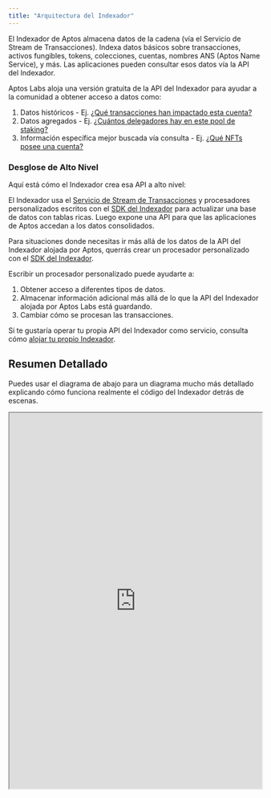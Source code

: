 ```yaml
---
title: "Arquitectura del Indexador"
---
```



El Indexador de Aptos almacena datos de la cadena (vía el Servicio de Stream de Transacciones). Indexa datos básicos sobre transacciones, activos fungibles, tokens, colecciones, cuentas, nombres ANS (Aptos Name Service), y más. Las aplicaciones pueden consultar esos datos vía la API del Indexador.

Aptos Labs aloja una versión gratuita de la API del Indexador para ayudar a la comunidad a obtener acceso a datos como:

1. Datos históricos - Ej. [¿Qué transacciones han impactado esta cuenta?](/es/build/indexer/indexer-api/account-transactions)
2. Datos agregados - Ej. [¿Cuántos delegadores hay en este pool de staking?](/es/build/indexer/indexer-api/get-delegators)
3. Información específica mejor buscada vía consulta - Ej. [¿Qué NFTs posee una cuenta?](/es/build/indexer/indexer-api/get-nfts)

### Desglose de Alto Nivel

Aquí está cómo el Indexador crea esa API a alto nivel:

<center>
  <ThemedImage
    alt="Flujo de Transacción Firmada"
    sources={{
light: '~/images/indexer-architecture-light.svg',
dark: '~/images/indexer-architecture-dark.svg',
}}
  />
</center>

El Indexador usa el [Servicio de Stream de Transacciones](/es/build/indexer/txn-stream) y procesadores personalizados escritos con el [SDK del Indexador](/es/build/indexer/indexer-sdk) para actualizar una base de datos con tablas ricas. Luego expone una API para que las aplicaciones de Aptos accedan a los datos consolidados.

Para situaciones donde necesitas ir más allá de los datos de la API del Indexador alojada por Aptos, querrás crear un procesador personalizado con el [SDK del Indexador](/es/build/indexer/indexer-sdk).

Escribir un procesador personalizado puede ayudarte a:

1. Obtener acceso a diferentes tipos de datos.
2. Almacenar información adicional más allá de lo que la API del Indexador alojada por Aptos Labs está guardando.
3. Cambiar cómo se procesan las transacciones.

Si te gustaría operar tu propia API del Indexador como servicio, consulta cómo [alojar tu propio Indexador](/es/build/indexer/indexer-api/self-hosted).

## Resumen Detallado

Puedes usar el diagrama de abajo para un diagrama mucho más detallado explicando cómo funciona realmente el código del Indexador detrás de escenas.

<div style={{textAlign:"center"}}>
  <div style={{marginBottom: 20}}>
    <iframe style={{border: "1px solid rgba(0, 0, 0, 0.1);"}} width="100%" height="750" src="https://www.figma.com/embed?embed_host=share&url=https%3A%2F%2Fwww.figma.com%2Ffile%2FsVhSOGR7ZT4CdeUzlXyduD%2FIndexer-Overview%3Ftype%3Dwhiteboard%26node-id%3D0%253A1%26t%3DUnUKeEaBE7ETMksb-1" allowfullscreen />
  </div>
</div>
